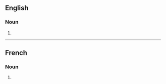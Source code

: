==English==

===Noun===
{{head|en|noun form}}

# {{plural of|en|standardisation}}

----

==French==

===Noun===
{{head|fr|noun form|g=f}}

# {{plural of|fr|standardisation}}